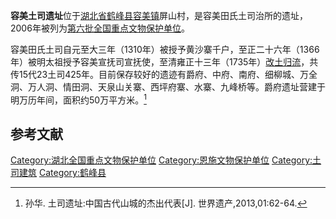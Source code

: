 {{coord|29|58|20|N|110|05|54|E|scale:10000|display=title}}
{{文物保护单位
| 级别 = 全国
| 名称 = 容美土司遗址
| 所在 = [[湖北省|湖北省]][[鹤峰县|鹤峰县]]
| 分类 = 古遗址
| 时代 = 明至清
| 编号 = 6-164
| 登录 = 2006年5月25日
}}
'''容美土司遗址'''位于[[湖北省|湖北省]][[鹤峰县|鹤峰县]][[容美镇|容美镇]]屏山村，是容美田氏土司治所的遗址，2006年被列为[[第六批全国重点文物保护单位|第六批全国重点文物保护单位]]。

容美田氏土司自元至大三年（1310年）被授予黄沙寨千户，至正二十六年（1366年）被明太祖授予容美宣抚司宣抚使，至清雍正十三年（1735年）[[改土归流|改土归流]]，共传15代23土司425年。目前保存较好的遗迹有爵府、中府、南府、细柳城、万全洞、万人洞、情田洞、天泉山关寨、西坪府寨、水寨、九峰桥等。爵府遗址营建于明万历年间，面积约50万平方米。<ref>孙华. 土司遗址:中国古代山城的杰出代表[J]. 世界遗产,2013,01:62-64.</ref>

==参考文献==
{{reflist}}

{{湖北全国重点文物保护单位}}

{{DEFAULTSORT:R}}
[[Category:湖北全国重点文物保护单位|Category:湖北全国重点文物保护单位]]
[[Category:恩施文物保护单位|Category:恩施文物保护单位]]
[[Category:土司建筑|Category:土司建筑]]
[[Category:鹤峰县|Category:鹤峰县]]